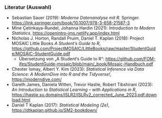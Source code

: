 ### Literatur (Auswahl)

- Sebastian Sauer (2019): *Moderne Datenanalyse mit R.* Springer. [https://link.springer.com/book/10.1007/978-3-658-21587-3](https://link.springer.com/book/10.1007/978-3-658-21587-3)
- Mine &Ccedil;etinkaya-Rundel, Johanna Hardin (2021): *Introduction to Modern Statistics*, [https://openintro-ims.netlify.app/index.html](https://openintro-ims.netlify.app/index.html)
- Nicholas J. Horton, Randall Pruim, Daniel T. Kaplan (2018): Project MOSAIC Little Books *A Student's Guide to R*,  [https://github.com/ProjectMOSAIC/LittleBooks/raw/master/StudentGuide/MOSAIC-StudentGuide.pdf](https://github.com/ProjectMOSAIC/LittleBooks/raw/master/StudentGuide/MOSAIC-StudentGuide.pdf)
  - Übersetzung von „A Student‘s Guide to R“: [https://github.com/FOM-ifes/StudentGuide-mosaic/blob/main/_book/Mosaic-Handbuch.pdf](https://github.com/FOM-ifes/StudentGuide-mosaic/blob/main/_book/Mosaic-Handbuch.pdf)
- Chester Ismay, Albert Y. Kim (2023): *Statistical Inference via Data Science: A ModernDive into R and the Tidyverse!*, [https://moderndive.com/](https://moderndive.com/)
- Gareth James, Daniela Witten, Trevor Hastie, Robert Tibshirani (2023): *An Introduction to Statistical Learning -- with Applications in R*, [https://hastie.su.domains/ISLR2/ISLRv2_corrected_June_2023.pdf.download.html](https://hastie.su.domains/ISLR2/ISLRv2_corrected_June_2023.pdf.download.html)
- Daniel T Kaplan (2017): *Statistical Modeling (2e)*, [https://dtkaplan.github.io/SM2-bookdown/](https://dtkaplan.github.io/SM2-bookdown/)

